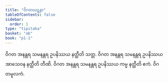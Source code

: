 ```yaml
---
title: "ဝိဂတဃဋနာ"
tableOfContents: false
sidebar:
  order: 1
type: "tipitaka"
basket: "ab"
book: "p1-1"
---
```



<DynamicBreadcrumb />

<Division number="386" book="p1-1" e="ch" v="36" p="126">

<Paragraph number="1150" book="p1-1">
ဝိဂတ အနန္တရ သမနန္တရ ဥပနိဿယ နတ္ထီတိ သတ္တ. ဝိဂတ အနန္တရ သမနန္တရ ဥပနိဿယ အာသေဝန နတ္ထီတိ တီဏိ. ဝိဂတ အနန္တရ သမနန္တရ ဥပနိဿယ ကမ္မ နတ္ထီတိ ဧကံ.

</Paragraph>
</Division>

<Paragraph number="1151" type="center" book="p1-1">
ဝိဂတမူလကံ.
</Paragraph>